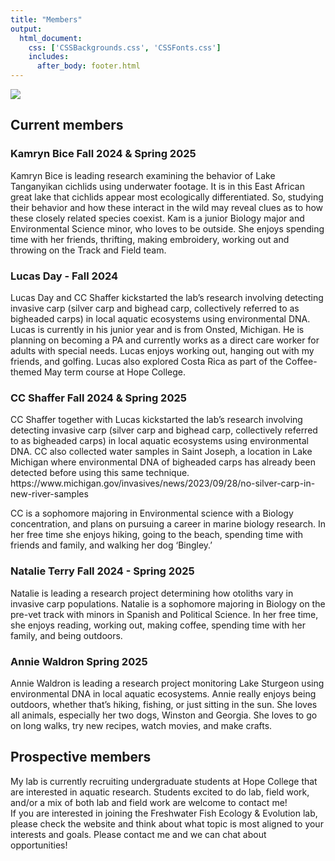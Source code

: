 ```yaml
--- 
title: "Members"
output: 
  html_document:
    css: ['CSSBackgrounds.css', 'CSSFonts.css']
    includes:
      after_body: footer.html
---
```


![](./GBLab.png)


## Current members

### Kamryn Bice  Fall 2024 & Spring 2025
Kamryn Bice is leading research examining the behavior of Lake Tanganyikan cichlids using underwater footage. It is in this East African great lake that cichlids appear most ecologically differentiated. So, studying their behavior and how these interact in the wild may reveal clues as to how these closely related species coexist. 
Kam is a junior Biology major and Environmental Science minor, who loves to be outside. She enjoys spending time with her friends, thrifting, making embroidery, working out and throwing on the Track and Field team. 

### Lucas Day - Fall 2024
Lucas Day and CC Shaffer kickstarted the lab’s research involving detecting invasive carp (silver carp and bighead carp, collectively referred to as bigheaded carps) in local aquatic ecosystems using environmental DNA.
Lucas is currently in his junior year and is from Onsted, Michigan. He is planning on becoming a PA and currently works as a direct care worker for adults with special needs. Lucas enjoys working out, hanging out with my friends, and golfing. Lucas also explored Costa Rica as part of the Coffee-themed May term course at Hope College.

### CC Shaffer Fall 2024 & Spring 2025
CC Shaffer together with Lucas kickstarted the lab’s research involving detecting invasive carp (silver carp and bighead carp, collectively referred to as bigheaded carps) in local aquatic ecosystems using environmental DNA. CC also collected water samples in Saint Joseph, a location in Lake Michigan where environmental DNA of bigheaded carps has already  been detected before using this same technique.
https://www.michigan.gov/invasives/news/2023/09/28/no-silver-carp-in-new-river-samples 

CC is a sophomore majoring in Environmental science with a Biology concentration, and plans on pursuing a career in marine biology research. In her free time she enjoys hiking, going to the beach, spending time with friends and family, and walking her dog ‘Bingley.’

### Natalie Terry  Fall 2024 - Spring 2025 
Natalie is leading a research project determining how otoliths vary in invasive carp populations. 
Natalie is a sophomore majoring in Biology on the pre-vet track with minors in Spanish and Political Science. In her free time, she enjoys reading, working out, making coffee, spending time with her family, and being outdoors. 

### Annie Waldron  Spring 2025
Annie Waldron is leading a research project monitoring Lake Sturgeon using environmental DNA in local aquatic ecosystems.
Annie really enjoys being outdoors, whether that's hiking, fishing, or just sitting in the sun. She loves all animals, especially her two dogs, Winston and Georgia. She loves to go on long walks, try new recipes, watch movies, and make crafts.

## Prospective members
My lab is currently recruiting undergraduate students at Hope College that are interested in aquatic research. Students excited to do lab, field work, and/or a mix of both lab and field work are welcome to contact me!  
If you are interested in joining the Freshwater Fish Ecology & Evolution lab, please check the website and think about what topic is most aligned to your interests and goals. Please contact me and we can chat about opportunities!
